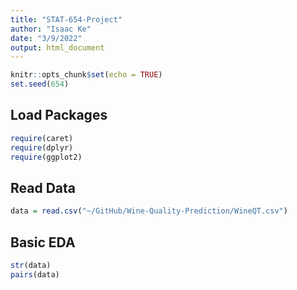 ```yaml
---
title: "STAT-654-Project"
author: "Isaac Ke"
date: "3/9/2022"
output: html_document
---
```


```r
knitr::opts_chunk$set(echo = TRUE)
set.seed(654)
```

## Load Packages
```r
require(caret)
require(dplyr)
require(ggplot2)
```

## Read Data
```r
data = read.csv("~/GitHub/Wine-Quality-Prediction/WineQT.csv")
```

## Basic EDA
```r
str(data)
pairs(data)
```
